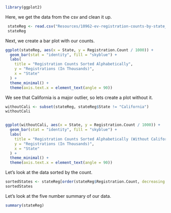 ```r
library(ggplot2)
```

Here, we get the data from the csv and clean it up.
```r
 stateReg <- read.csv("Resources/10962-ev-registration-counts-by-state_9-06-24.csv", header=TRUE, sep =",")
 stateReg
```

Next, we create a bar plot with our counts.
```r
ggplot(stateReg, aes(x = State, y = Registration.Count / 1000)) +
  geom_bar(stat = "identity", fill = "skyblue") +
  labs(
    title = "Registration Counts Sorted Alphabetically",
    y = "Registrations (In Thousands)", 
    x = "State"
  ) +
  theme_minimal() + 
  theme(axis.text.x = element_text(angle = 90))
```

We see that California is a major outlier, so lets create a plot without it.
```r
withoutCali <- subset(stateReg, stateReg$State != "California")
withoutCali


ggplot(withoutCali, aes(x = State, y = Registration.Count / 1000)) +
  geom_bar(stat = "identity", fill = "skyblue") +
  labs(
    title = "Registration Counts Sorted Alphabetically (Without California)",
    y = "Registrations (In Thousands)", 
    x = "State"
  ) +
  theme_minimal() + 
  theme(axis.text.x = element_text(angle = 90))
```

Let's look at the data sorted by the count.
```r
sortedStates <- stateReg[order(stateReg$Registration.Count, decreasing = TRUE), ]
sortedStates
```

Let's look at the five number summary of our data.
```r
summary(stateReg)
```